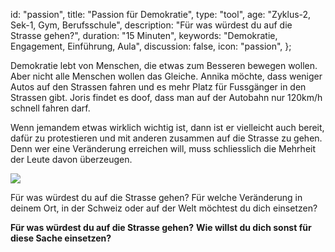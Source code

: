 
  id: "passion",
  title: "Passion für Demokratie",
  type: "tool",
  age: "Zyklus-2, Sek-1, Gym, Berufsschule",
  description: "Für was würdest du auf die Strasse gehen?",
  duration: "15 Minuten",
  keywords: "Demokratie, Engagement, Einführung, Aula",
  discussion: false,
  icon: "passion",
};

Demokratie lebt von Menschen, die etwas zum Besseren bewegen wollen.
Aber nicht alle Menschen wollen das Gleiche. Annika möchte, dass weniger Autos
auf den Strassen fahren und es mehr Platz für Fussgänger in den Strassen gibt.
Joris findet es doof, dass man auf der Autobahn nur 120km/h schnell fahren darf.

Wenn jemandem etwas wirklich wichtig ist, dann ist er vielleicht auch bereit, dafür zu protestieren
und mit anderen zusammen auf die Strasse zu gehen. Denn wer eine Veränderung erreichen will, muss
schliesslich die Mehrheit der Leute davon überzeugen.

<Image
  src="/content/demonstration.jpg"
  desc="Klimastreik in Bern, Mai 2019. Bild: Wikipedia"
/>

Für was würdest du auf die Strasse gehen? Für welche Veränderung in deinem Ort,
in der Schweiz oder auf der Welt möchtest du dich einsetzen?

<Quest>
  <Question>
    <b>Für was würdest du auf die Strasse gehen?</b>
    <Textfield id="1" rows={2} />
  </Question>
  <Question>
    <b>Wie willst du dich sonst für diese Sache einsetzen?</b>
    <Textfield id="2" rows={2} />
  </Question>
</Quest>

